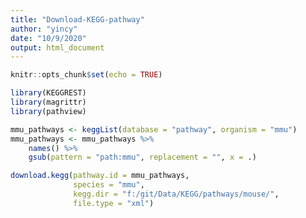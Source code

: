```yaml
---
title: "Download-KEGG-pathway"
author: "yincy"
date: "10/9/2020"
output: html_document
---
```


```r
knitr::opts_chunk$set(echo = TRUE)
```

```r
library(KEGGREST)
library(magrittr)
library(pathview)
```


```r
mmu_pathways <- keggList(database = "pathway", organism = "mmu")
mmu_pathways <- mmu_pathways %>% 
    names() %>% 
    gsub(pattern = "path:mmu", replacement = "", x = .)

download.kegg(pathway.id = mmu_pathways, 
              species = "mmu", 
              kegg.dir = "f:/git/Data/KEGG/pathways/mouse/", 
              file.type = "xml")
```